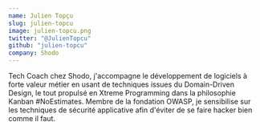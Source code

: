 ```yaml
---
name: Julien Topçu
slug: julien-topcu
image: julien-topcu.png
twitter: "@JulienTopcu"
github: "julien-topcu"
company: Shodo
---
```


Tech Coach chez Shodo, j'accompagne le développement de logiciels à forte valeur métier en usant de techniques issues du Domain-Driven Design, le tout propulsé en Xtreme Programming dans la philosophie Kanban #NoEstimates. Membre de la fondation OWASP, je sensibilise sur les techniques de sécurité applicative afin d'éviter de se faire hacker bien comme il faut.